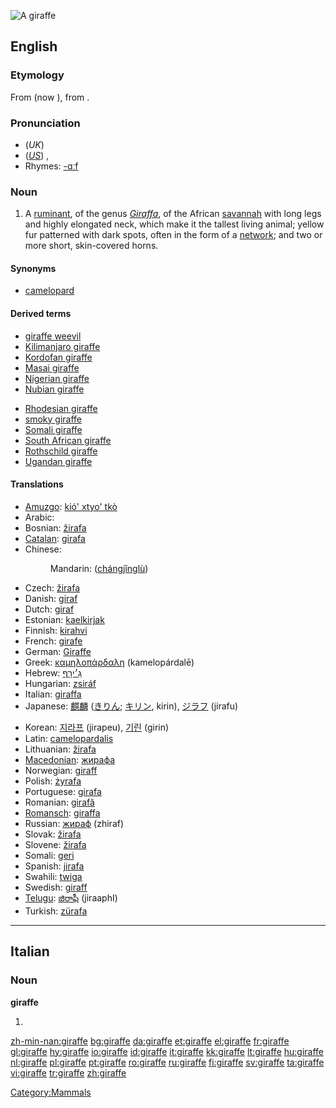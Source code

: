 [[Image:Giraffe standing.jpg|thumb|A giraffe]]
{{see|Giraffe}}
==English==
{{wikipedia}}

===Etymology===
From {{F.}} {{term|giraffe|lang=fr}} (now {{term|girafe}}), from {{Ar.}} {{term|زرافة||sc=Arab|tr=zarāfah}}.

===Pronunciation===
* (''UK'') {{IPA|/dʒɪˈɹɑːf/}}
* (''[[General American|US]]'') {{IPA|/ʤəˈɻæf/}}, {{SAMPA|/dZ@"r\{f/}}
* Rhymes: [[Rhymes:English:-ɑːf|-ɑːf]]

===Noun===
{{en-noun}}

# A [[ruminant]], of the genus ''[[Giraffa]]'', of the African [[savannah]] with long legs and highly elongated neck, which make it the tallest living animal; yellow fur patterned with dark spots, often in the form of a [[network]]; and two or more short, skin-covered horns.

====Synonyms====
* [[camelopard]]

====Derived terms====
{{rel-top}}
* [[giraffe weevil]]
* [[Kilimanjaro giraffe]]
* [[Kordofan giraffe]]
* [[Masai giraffe]]
* [[Nigerian giraffe]]
* [[Nubian giraffe]]
{{rel-mid}}
* [[Rhodesian giraffe]]
* [[smoky giraffe]]
* [[Somali giraffe]]
* [[South African giraffe]]
* [[Rothschild giraffe]]
* [[Ugandan giraffe]]
{{rel-bottom}}

====Translations====
{{trans-top|Mammal}}
* [[Amuzgo]]: [[kió' xtyo' tkò]]
* Arabic: {{Arab|[[زرافة]]}}
* Bosnian: [[žirafa]] {{f}}
* [[Catalan]]: [[girafa]] {{f}}
* Chinese:
*: Mandarin: {{zh-ts|長頸鹿|长颈鹿}} ([[chángjǐnglù]])
* Czech: [[žirafa]] {{f}}
* Danish: [[giraf]] {{g|Danish}}
* Dutch: [[giraf]] {{f}}
* Estonian: [[kaelkirjak]]
* Finnish: [[kirahvi]]
* French: [[girafe]] {{f}}
* German: [[Giraffe]] {{f}}
* Greek: [[καμηλοπάρδαλη]] (kamelopárdalē) {{f}}
* Hebrew: [[ג׳ירף|גִ׳ירָף]]
* Hungarian: [[zsiráf]]
* Italian: [[giraffa]] {{f}}
* Japanese: [[麒麟]] ([[きりん]]; [[キリン]], kirin), [[ジラフ]] (jirafu)
{{trans-mid}}
* Korean: [[지라프]] (jirapeu), [[기린]] (girin)
* Latin: [[camelopardalis]] {{f}}
* Lithuanian: [[žirafa]] {{f}}
* [[Macedonian]]: [[жирафа]] {{f}}
* Norwegian: [[giraff]] {{m}}
* Polish: [[żyrafa]] {{f}}
* Portuguese: [[girafa]] {{f}}
* Romanian: [[girafă]] {{f}}
* [[Romansch]]: [[giraffa]] {{f}}
* Russian: [[жираф]] (zhiraf) {{m}}
* Slovak: [[žirafa]] {{f}}
* Slovene: [[žirafa]] {{f}}
* Somali: [[geri]]
* Spanish: [[jirafa]] {{f}}
* Swahili: [[twiga]]
* Swedish: [[giraff]] {{c}}
* [[Telugu]]: [[జిరాఫీ]] (jiraaphI)
* Turkish: [[zürafa]]
{{trans-bottom}}

[[Category:Mammals]]

----

==Italian==

===Noun===
'''giraffe''' {{f}}

# {{plural of|giraffa|lang=Italian}}

[[zh-min-nan:giraffe]]
[[bg:giraffe]]
[[da:giraffe]]
[[et:giraffe]]
[[el:giraffe]]
[[fr:giraffe]]
[[gl:giraffe]]
[[hy:giraffe]]
[[io:giraffe]]
[[id:giraffe]]
[[it:giraffe]]
[[kk:giraffe]]
[[lt:giraffe]]
[[hu:giraffe]]
[[nl:giraffe]]
[[pl:giraffe]]
[[pt:giraffe]]
[[ro:giraffe]]
[[ru:giraffe]]
[[fi:giraffe]]
[[sv:giraffe]]
[[ta:giraffe]]
[[vi:giraffe]]
[[tr:giraffe]]
[[zh:giraffe]]